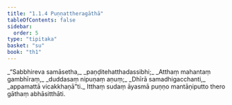 ```yaml
---
title: "1.1.4 Puṇṇattheragāthā"
tableOfContents: false
sidebar:
  order: 5
type: "tipitaka"
basket: "su"
book: "th1"
---
```



<DynamicBreadcrumb />

<Division number="4" book="th1" bookNo="19" page="220">

<Paragraph number="11" type="verses" book="th1">
_“Sabbhireva samāsetha,_  
_paṇḍitehatthadassibhi;_  
_Atthaṃ mahantaṃ gambhīraṃ,_  
_duddasaṃ nipuṇaṃ aṇuṃ;_  
_Dhīrā samadhigacchanti,_  
_appamattā vicakkhaṇā”ti._  

</Paragraph>

<Paragraph number="12" book="th1">
Itthaṃ sudaṃ āyasmā puṇṇo mantāṇiputto thero gāthaṃ abhāsitthāti.
</Paragraph>
</Division>